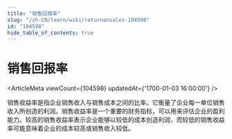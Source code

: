 ```yaml
---
title: "销售回报率"
slug: "/zh-CN/learn/wiki/returnonsales-104598"
id: "104598"
hide_table_of_contents: true
---
```



# 销售回报率

<ArticleMeta viewCount={104598} updatedAt={'1700-01-03 16:00:00'} />

销售收益率是指企业销售收入与销售成本之间的比率。它衡量了企业每一单位销售收入所创造的利润。销售收益率是一个重要的财务指标，可以用来评估企业的盈利能力。较高的销售收益率表示企业能够以较低的成本创造利润，而较低的销售收益率可能意味着企业的成本较高或销售收入较低。
